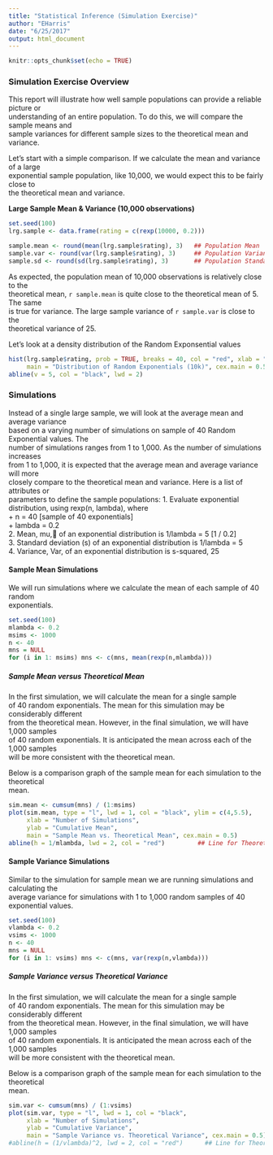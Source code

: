 ```yaml
---
title: "Statistical Inference (Simulation Exercise)"
author: "EHarris"
date: "6/25/2017"
output: html_document
---
```


```r
knitr::opts_chunk$set(echo = TRUE)
```

### Simulation Exercise Overview
This report will illustrate how well sample populations can provide a reliable picture or  
understanding of an entire population.  To do this, we will compare the sample means and  
sample variances for different sample sizes to the theoretical mean and variance.

Let's start with a simple comparison.  If we calculate the mean and variance of a large  
exponential sample population, like 10,000, we would expect this to be fairly close to  
the theoretical mean and variance.

**Large Sample Mean & Variance (10,000 observations)** 
```r
set.seed(100)
lrg.sample <- data.frame(rating = c(rexp(10000, 0.2)))

sample.mean <- round(mean(lrg.sample$rating), 3)   ## Population Mean  
sample.var <- round(var(lrg.sample$rating), 3)     ## Population Variance
sample.sd <- round(sd(lrg.sample$rating), 3)       ## Population Standard Deviation
```

As expected, the population mean of 10,000 observations is relatively close to the  
theoretical mean, `r sample.mean` is quite close to the theoretical mean of 5.  The same  
is true for variance.  The large sample variance of `r sample.var` is close to the  
theoretical variance of 25.

Let's look at a density distribution of the Random Exponsential values
```r
hist(lrg.sample$rating, prob = TRUE, breaks = 40, col = "red", xlab = "", ylim = c(0, .2),
     main = "Distribution of Random Exponentials (10k)", cex.main = 0.5)
abline(v = 5, col = "black", lwd = 2)
```

### Simulations
Instead of a single large sample, we will look at the average mean and average variance  
based on a varying number of simulations on sample of 40 Random Exponential values.  The  
number of simulations ranges from 1 to 1,000.  As the number of simulations increases  
from 1 to 1,000, it is expected that the average mean and average variance will more  
closely compare to the theoretical mean and variance.  Here is a list of attributes or  
parameters to define the sample populations:
1. Evaluate exponential distribution, using rexp(n, lambda), where  
+ n = 40 [sample of 40 exponentials]  
+ lambda = 0.2  
2. Mean, mu, of an exponential distribution is 1/lambda = 5 [1 / 0.2]  
3. Standard deviation (s) of an exponential distribution is 1/lambda = 5  
4. Variance, Var, of an exponential distribution is s-squared, 25

#### Sample Mean Simulations
We will run simulations where we calculate the mean of each sample of 40 random  
exponentials.

```r
set.seed(100)
mlambda <- 0.2
msims <- 1000
n <- 40
mns = NULL
for (i in 1: msims) mns <- c(mns, mean(rexp(n,mlambda)))
```

##### Sample Mean versus Theoretical Mean
In the first simulation, we will calculate the mean for a single sample  
of 40 random exponentials.  The mean for this simulation may be considerably different  
from the theoretical mean.  However, in the final simulation, we will have 1,000 samples  
of 40 random exponentials.  It is anticipated the mean across each of the 1,000 samples  
will be more consistent with the theoretical mean.

Below is a comparison graph of the sample mean for each simulation to the theoretical  
mean.
```r
sim.mean <- cumsum(mns) / (1:msims)
plot(sim.mean, type = "l", lwd = 1, col = "black", ylim = c(4,5.5),
     xlab = "Number of Simulations",
     ylab = "Cumulative Mean",
     main = "Sample Mean vs. Theoretical Mean", cex.main = 0.5)
abline(h = 1/mlambda, lwd = 2, col = "red")         ## Line for Theoretical Mean
```

#### Sample Variance Simulations
Similar to the simulation for sample mean we are running simulations and calculating the  
average variance for simulations with 1 to 1,000 random samples of 40 exponential values.  

```r
set.seed(100)
vlambda <- 0.2
vsims <- 1000
n <- 40
mns = NULL
for (i in 1: vsims) mns <- c(mns, var(rexp(n,vlambda)))
```

##### Sample Variance versus Theoretical Variance
In the first simulation, we will calculate the mean for a single sample  
of 40 random exponentials.  The mean for this simulation may be considerably different  
from the theoretical mean.  However, in the final simulation, we will have 1,000 samples  
of 40 random exponentials.  It is anticipated the mean across each of the 1,000 samples  
will be more consistent with the theoretical mean.

Below is a comparison graph of the sample mean for each simulation to the theoretical  
mean.
```r
sim.var <- cumsum(mns) / (1:vsims)
plot(sim.var, type = "l", lwd = 1, col = "black",
     xlab = "Number of Simulations",
     ylab = "Cumulative Variance",
     main = "Sample Variance vs. Theoretical Variance", cex.main = 0.5)
#abline(h = (1/vlambda)^2, lwd = 2, col = "red")      ## Line for Theoretical Variance
```


